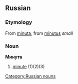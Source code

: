 == Russian ==
===Etymology===
From {{L.}} [[minuta]], from [[minutus]] ''small''
=== Noun ===
'''Минута'''
#[[minute]] (1)(2)(3)


[[Category:Russian nouns]]